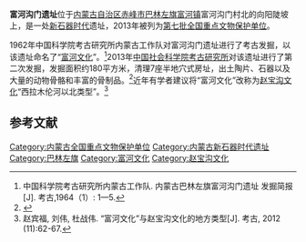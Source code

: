 {{文物保护单位
| 级别 = 全国
| 名称 = 富河沟门遗址
| 所在 = [[内蒙古自治区|内蒙古自治区]][[赤峰市|赤峰市]][[巴林左旗|巴林左旗]]
| 分类 = 古遗址
| 时代 = [[新石器时代|新石器时代]]
| 编号 = 7-0058-1-058
| 登录 = 2013年3月5日
}}
'''富河沟门遗址'''位于[[内蒙古自治区|内蒙古自治区]][[赤峰市|赤峰市]][[巴林左旗|巴林左旗]][[富河镇|富河镇]]富河沟门村北的向阳陡坡上，是一处[[新石器时代|新石器时代]]遗址，2013年被列为[[第七批全国重点文物保护单位|第七批全国重点文物保护单位]]。

1962年中国科学院考古研究所内蒙古工作队对富河沟门遗址进行了考古发掘，以该遗址命名了“[[富河文化|富河文化]]”。<ref>中国科学院考古研究所内蒙古工作队. 内蒙古巴林左旗富河沟门遗址 发掘简报[J]. 考古,1964（1）: 1—5.</ref>2013年[[中国社会科学院考古研究所|中国社会科学院考古研究所]]对该遗址进行了第二次发掘，发掘面积约180平方米，清理7座半地穴式房址，出土陶片、石器以及大量的动物骨骼和丰富的骨制品。<ref>{{Cite web |url=http://www.sxcr.gov.cn/index.php?a=show&catid=12&id=14196 |title=内蒙古巴林左旗富河沟门遗址发掘丰富了“富河文化”实物资料 |access-date=2014-10-22 |archive-date=2016-03-05 |archive-url=https://web.archive.org/web/20160305011317/http://www.sxcr.gov.cn/index.php?a=show&catid=12&id=14196 |dead-url=no }}</ref>近年有学者建议将“富河文化”改称为[[赵宝沟文化|赵宝沟文化]]“西拉木伦河以北类型”。<ref>赵宾福, 刘伟, 杜战伟. “富河文化”与赵宝沟文化的地方类型[J]. 考古, 2012 (11):62-67.</ref>

==参考文献==
{{reflist}}

{{内蒙古全国重点文物保护单位}}

{{DEFAULTSORT:F}}
[[Category:内蒙古全国重点文物保护单位|Category:内蒙古全国重点文物保护单位]]
[[Category:内蒙古新石器时代遗址|Category:内蒙古新石器时代遗址]]
[[Category:巴林左旗|Category:巴林左旗]]
[[Category:富河文化|Category:富河文化]]
[[Category:赵宝沟文化|Category:赵宝沟文化]]